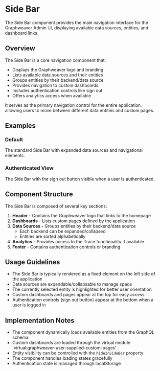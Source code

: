 

<Meta of={SideBarStories} />

# Side Bar

The Side Bar component provides the main navigation interface for the Graphweaver Admin UI, displaying available data sources, entities, and dashboard links.

## Overview

The Side Bar is a core navigation component that:

- Displays the Graphweaver logo and branding
- Lists available data sources and their entities
- Groups entities by their backend/data source
- Provides navigation to custom dashboards
- Includes authentication controls like sign out
- Offers analytics access when available

It serves as the primary navigation control for the entire application, allowing users to move between different data entities and custom pages.

## Examples

### Default

The standard Side Bar with expanded data sources and navigational elements.

<Canvas of={SideBarStories.Default} />

### Authenticated View

The Side Bar with the sign out button visible when a user is authenticated.

<Canvas of={SideBarStories.Authenticated} />

## Component Structure

The Side Bar is composed of several key sections:

1. **Header** - Contains the Graphweaver logo that links to the homepage
2. **Dashboards** - Lists custom pages defined by the application
3. **Data Sources** - Groups entities by their backend/data source
   - Each backend can be expanded/collapsed
   - Entities are sorted alphabetically
4. **Analytics** - Provides access to the Trace functionality if available
5. **Footer** - Contains authentication controls or branding

## Usage Guidelines

- The Side Bar is typically rendered as a fixed element on the left side of the application
- Data sources are expandable/collapsable to manage space
- The currently selected entity is highlighted for better user orientation
- Custom dashboards and pages appear at the top for easy access
- Authentication controls (sign out button) appear at the bottom when a user is logged in

## Implementation Notes

- The component dynamically loads available entities from the GraphQL schema
- Custom dashboards are loaded through the virtual module 'virtual:graphweaver-user-supplied-custom-pages'
- Entity visibility can be controlled with the `hideInSideBar` property
- The component handles loading states gracefully
- Authentication state is managed through localStorage
